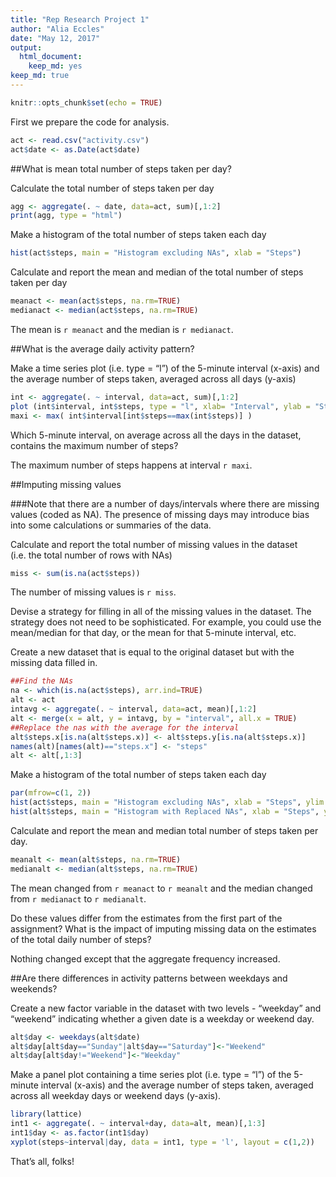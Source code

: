 ---
title: "Rep Research Project 1"
author: "Alia Eccles"
date: "May 12, 2017"
output: 
  html_document: 
    keep_md: yes
keep_md: true
---

```{r setup, include=FALSE}
knitr::opts_chunk$set(echo = TRUE)
```

First we prepare the code for analysis.

```{r readcode}
act <- read.csv("activity.csv")
act$date <- as.Date(act$date)
```

##What is mean total number of steps taken per day?

Calculate the total number of steps taken per day

```{r dailysteps}
agg <- aggregate(. ~ date, data=act, sum)[,1:2]
print(agg, type = "html")
```

Make a histogram of the total number of steps taken each day

```{r hist}
hist(act$steps, main = "Histogram excluding NAs", xlab = "Steps")
```

Calculate and report the mean and median of the total number of steps taken per day

```{r averages}
meanact <- mean(act$steps, na.rm=TRUE)
medianact <- median(act$steps, na.rm=TRUE)
```

The mean is `r meanact` and the median is `r medianact`.

##What is the average daily activity pattern?

Make a time series plot (i.e. type = "l") of the 5-minute interval (x-axis) and the average number of steps taken, averaged across all days (y-axis)

```{r timeseries}
int <- aggregate(. ~ interval, data=act, sum)[,1:2]
plot (int$interval, int$steps, type = "l", xlab= "Interval", ylab = "Steps", main = "Average Steps by Interval")
maxi <- max( int$interval[int$steps==max(int$steps)] )
```

Which 5-minute interval, on average across all the days in the dataset, contains the maximum number of steps?

The maximum number of steps happens at interval `r maxi`.

##Imputing missing values

###Note that there are a number of days/intervals where there are missing values (coded as NA). The presence of missing days may introduce bias into some calculations or summaries of the data.

Calculate and report the total number of missing values in the dataset (i.e. the total number of rows with NAs)

```{r NAs}
miss <- sum(is.na(act$steps))
```

The number of missing values is `r miss`.

Devise a strategy for filling in all of the missing values in the dataset. The strategy does not need to be sophisticated. For example, you could use the mean/median for that day, or the mean for that 5-minute interval, etc.

Create a new dataset that is equal to the original dataset but with the missing data filled in.

```{r fill}
##Find the NAs
na <- which(is.na(act$steps), arr.ind=TRUE)
alt <- act
intavg <- aggregate(. ~ interval, data=act, mean)[,1:2]
alt <- merge(x = alt, y = intavg, by = "interval", all.x = TRUE)
##Replace the nas with the average for the interval
alt$steps.x[is.na(alt$steps.x)] <- alt$steps.y[is.na(alt$steps.x)]
names(alt)[names(alt)=="steps.x"] <- "steps"
alt <- alt[,1:3]

```

Make a histogram of the total number of steps taken each day 

```{r histalt}
par(mfrow=c(1, 2))
hist(act$steps, main = "Histogram excluding NAs", xlab = "Steps", ylim = c(0,15000))
hist(alt$steps, main = "Histogram with Replaced NAs", xlab = "Steps", ylim = c(0,15000))
```

Calculate and report the mean and median total number of steps taken per day. 

```{r averagesalt}
meanalt <- mean(alt$steps, na.rm=TRUE)
medianalt <- median(alt$steps, na.rm=TRUE)
```
The mean changed from `r meanact` to `r meanalt` and the median changed from `r medianact` to `r medianalt`.

Do these values differ from the estimates from the first part of the assignment? What is the impact of imputing missing data on the estimates of the total daily number of steps?

Nothing changed except that the aggregate frequency increased. 


##Are there differences in activity patterns between weekdays and weekends?

Create a new factor variable in the dataset with two levels - "weekday" and "weekend" indicating whether a given date is a weekday or weekend day.

```{r weekday}
alt$day <- weekdays(alt$date)
alt$day[alt$day=="Sunday"|alt$day=="Saturday"]<-"Weekend"
alt$day[alt$day!="Weekend"]<-"Weekday"
```

Make a panel plot containing a time series plot (i.e. type = "l") of the 5-minute interval (x-axis) and the average number of steps taken, averaged across all weekday days or weekend days (y-axis). 

```{r plotweekday}
library(lattice)
int1 <- aggregate(. ~ interval+day, data=alt, mean)[,1:3]
int1$day <- as.factor(int1$day)
xyplot(steps~interval|day, data = int1, type = 'l', layout = c(1,2))

```
That's all, folks!

